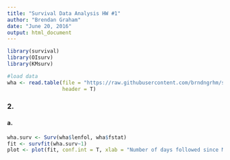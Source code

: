 ```yaml
---
title: "Survival Data Analysis HW #1"
author: "Brendan Graham"
date: "June 20, 2016"
output: html_document
---
```


```r
library(survival)
library(OIsurv)
library(KMsurv)

#load data 
wha <- read.table(file = "https://raw.githubusercontent.com/brndngrhm/survival_analysis/master/data/whas500.txt", 
                  header = T)
```

### 2.
#### a.

```r
wha.surv <- Surv(wha$lenfol, wha$fstat)
fit <- survfit(wha.surv~1)
plot <- plot(fit, conf.int = T, xlab = "Number of days followed since MI", 
```



